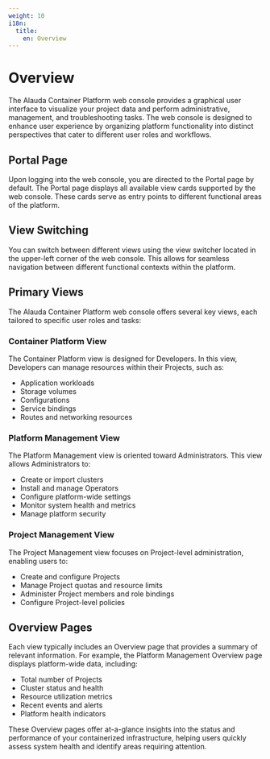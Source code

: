 ```yaml
---
weight: 10
i18n:
  title:
    en: Overview
---
```


# Overview

The Alauda Container Platform web console provides a graphical user interface to visualize your project data and perform administrative, management, and troubleshooting tasks. The web console is designed to enhance user experience by organizing platform functionality into distinct perspectives that cater to different user roles and workflows.

## Portal Page

Upon logging into the web console, you are directed to the Portal page by default. The Portal page displays all available view cards supported by the web console. These cards serve as entry points to different functional areas of the platform.

## View Switching

You can switch between different views using the view switcher located in the upper-left corner of the web console. This allows for seamless navigation between different functional contexts within the platform.

## Primary Views

The Alauda Container Platform web console offers several key views, each tailored to specific user roles and tasks:

### Container Platform View

The Container Platform view is designed for Developers. In this view, Developers can manage resources within their Projects, such as:

- Application workloads
- Storage volumes
- Configurations
- Service bindings
- Routes and networking resources

### Platform Management View

The Platform Management view is oriented toward Administrators. This view allows Administrators to:

- Create or import clusters
- Install and manage Operators
- Configure platform-wide settings
- Monitor system health and metrics
- Manage platform security

### Project Management View

The Project Management view focuses on Project-level administration, enabling users to:

- Create and configure Projects
- Manage Project quotas and resource limits
- Administer Project members and role bindings
- Configure Project-level policies

## Overview Pages

Each view typically includes an Overview page that provides a summary of relevant information. For example, the Platform Management Overview page displays platform-wide data, including:

- Total number of Projects
- Cluster status and health
- Resource utilization metrics
- Recent events and alerts
- Platform health indicators

These Overview pages offer at-a-glance insights into the status and performance of your containerized infrastructure, helping users quickly assess system health and identify areas requiring attention.
